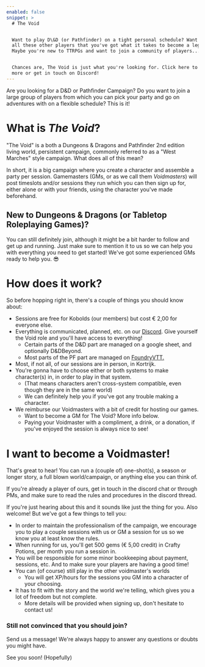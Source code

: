 ```yaml
---
enabled: false
snippet: >
  # The Void


  Want to play D\&D (or Pathfinder) on a tight personal schedule? Want to show
  all these other players that you've got what it takes to become a legend?
  Maybe you're new to TTRPGs and want to join a community of players...


  Chances are, The Void is just what you're looking for. Click here to learn
  more or get in touch on Discord!
---
```


Are you looking for a D\&D or Pathfinder Campaign? Do you want to join a large group of players from which you can pick your party and go on adventures with on a flexible schedule? This is it!

# What is *The Void*?

"The Void" is a both a Dungeons & Dragons and Pathfinder 2nd edition living world, persistent campaign, commonly referred to as a "West Marches" style campaign. What does all of this mean?

In short, it is a big campaign where you create a character and assemble a party per session. Gamemasters (GMs, or as we call them *Voidmasters*) will post timeslots and/or sessions they run which you can then sign up for, either alone or with your friends, using the character you've made beforehand.

## New to Dungeons & Dragons (or Tabletop Roleplaying Games)?

You can still definitely join, although it might be a bit harder to follow and get up and running. Just make sure to mention it to us so we can help you with everything you need to get started! We've got some experienced GMs ready to help you. 😎

# How does it work?

So before hopping right in, there's a couple of things you should know about:

* Sessions are free for Kobolds (our members) but cost € 2,00 for everyone else.
* Everything is communicated, planned, etc. on our [Discord](https://discord.com/invite/TjDUu2Gkag). Give yourself the Void role and you'll have access to everything!
  * Certain parts of the D\&D part are managed on a google sheet, and optionally D\&DBeyond.
  * Most parts of the PF part are managed on [FoundryVTT.](http://vtt.tarragon.be/)
* Most, if not all, of our sessions are in person, in Kortrijk.
* You're gonna have to choose either or both systems to make character(s) in, in order to play in that system.
  * (That means characters aren't cross-system compatible, even though they are in the same world)
  * We can definitely help you if you've got any trouble making a character.
* We reimburse our Voidmasters with a bit of credit for hosting our games.
  * Want to become a GM for The Void? More info below.
  * Paying your Voidmaster with a compliment, a drink, or a donation, if you've enjoyed the session is always nice to see!

# I want to become a Voidmaster!

That's great to hear! You can run a (couple of) one-shot(s), a season or longer story, a full blown world/campaign, or anything else you can think of.

If you're already a player of ours, get in touch in the discord chat or through PMs, and make sure to read the rules and procedures in the discord thread.

If you're just hearing about this and it sounds like just the thing for you. Also welcome! But we've got a few things to tell you:

* In order to maintain the professionalism of the campaign, we encourage you to play a couple sessions with us or GM a session for us so we know you at least know the rules.
* When running for us, you'll get 500 gems (€ 5,00 credit) in Crafty Potions, per month you run a session in.
* You will be responsible for some minor bookkeeping about payment, sessions, etc. And to make sure your players are having a good time!
* You can (of course) still play in the other voidmaster's worlds
  * You will get XP/hours for the sessions you GM into a character of your choosing.
* It has to fit with the story and the world we're telling, which gives you a lot of freedom but not complete.
  * More details will be provided when signing up, don't hesitate to contact us!

### Still not convinced that you should join?

Send us a message! We're always happy to answer any questions or doubts you might have.

See you soon! (Hopefully)

